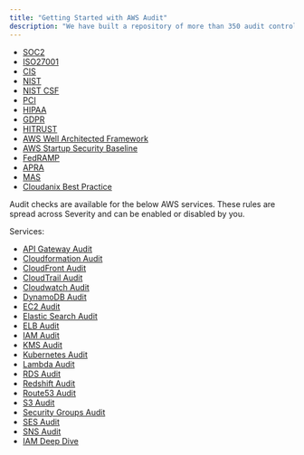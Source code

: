 ```yaml
---
title: "Getting Started with AWS Audit"
description: "We have built a repository of more than 350 audit controls mapped against several industry compliance standards. These compliance standards are:"
---
```


- [SOC2](https://www.cloudanix.com/framework/soc2)
- [ISO27001](https://www.cloudanix.com/framework/iso27001)
- [CIS](https://www.cloudanix.com/framework/cis)
- [NIST](https://www.cloudanix.com/framework/nist)
- [NIST CSF](https://www.cloudanix.com/framework/nistcsf)
- [PCI](https://www.cloudanix.com/framework/pcidss)
- [HIPAA](https://www.cloudanix.com/framework/hipaa)
- [GDPR](https://www.cloudanix.com/framework/gdpr)
- [HITRUST](https://www.cloudanix.com/framework/hitrust)
- [AWS Well Architected Framework](https://www.cloudanix.com/framework/awswaf)
- [AWS Startup Security Baseline](https://www.cloudanix.com/framework/awsssb)
- [FedRAMP](https://www.cloudanix.com/framework/fedramp)
- [APRA](https://www.cloudanix.com/framework/apra)
- [MAS](https://www.cloudanix.com/framework/mas)
- [Cloudanix Best Practice](https://www.cloudanix.com/framework/cbp)

Audit checks are available for the below AWS services. These rules are spread across Severity and can be enabled or disabled by you.

Services:

- [API Gateway Audit](apigatewaymonitoring)
- [Cloudformation Audit](cloudformationmonitoring)
- [CloudFront Audit](cloudfrontmonitoring)
- [CloudTrail Audit](cloudtrailmonitoring)
- [Cloudwatch Audit](cloudwatchmonitoring)
- [DynamoDB Audit](dynamodbmonitoring)
- [EC2 Audit](ec2monitoring)
- [Elastic Search Audit](esmonitoring)
- [ELB Audit](elbmonitoring)
- [IAM Audit](iamcompliance)
- [KMS Audit](kmsmonitoring)
- [Kubernetes Audit](kubernetesmonitoring)
- [Lambda Audit](lambdamonitoring)
- [RDS Audit](rdsmonitoring)
- [Redshift Audit](redshiftmonitoring)
- [Route53 Audit](route53monitoring)
- [S3 Audit](s3publiccheck)
- [Security Groups Audit](sgaudit)
- [SES Audit](sesmonitoring)
- [SNS Audit](snsmonitoring)
- [IAM Deep Dive](iamdeepdive)
